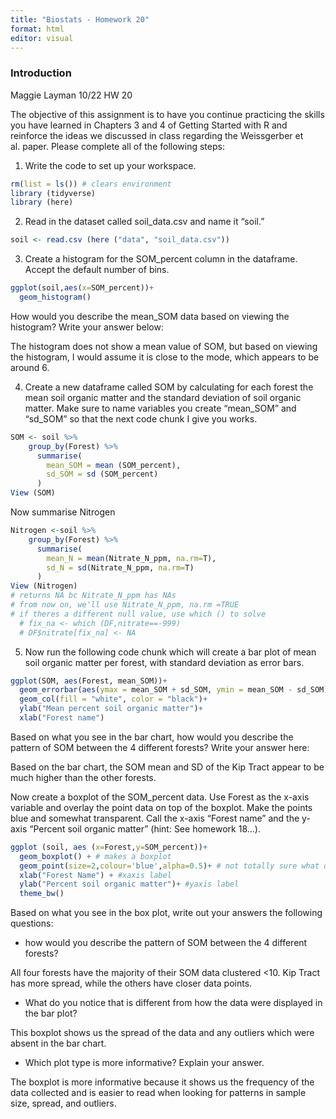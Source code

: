 ```yaml
---
title: "Biostats - Homework 20"
format: html
editor: visual
---
```


### Introduction

Maggie Layman 10/22 HW 20

The objective of this assignment is to have you continue practicing the skills you have learned in Chapters 3 and 4 of Getting Started with R and reinforce the ideas we discussed in class regarding the Weissgerber et al. paper. Please complete all of the following steps:

1.  Write the code to set up your workspace.

```r
rm(list = ls()) # clears environment
library (tidyverse)
library (here)
```

2.  Read in the dataset called soil_data.csv and name it "soil."

```r
soil <- read.csv (here ("data", "soil_data.csv"))
```

3.  Create a histogram for the SOM_percent column in the dataframe. Accept the default number of bins.

```r
ggplot(soil,aes(x=SOM_percent))+
  geom_histogram()
```

How would you describe the mean_SOM data based on viewing the histogram? Write your answer below:

The histogram does not show a mean value of SOM, but based on viewing the histogram, I would assume it is close to the mode, which appears to be around 6.

4.  Create a new dataframe called SOM by calculating for each forest the mean soil organic matter and the standard deviation of soil organic matter. Make sure to name variables you create "mean_SOM" and "sd_SOM" so that the next code chunk I give you works.

```r
SOM <- soil %>% 
    group_by(Forest) %>%
      summarise(
        mean_SOM = mean (SOM_percent),
        sd_SOM = sd (SOM_percent)
      )
View (SOM)

```

Now summarise Nitrogen
```r
Nitrogen <-soil %>%
    group_by(Forest) %>%
      summarise(
        mean_N = mean(Nitrate_N_ppm, na.rm=T),
        sd_N = sd(Nitrate_N_ppm, na.rm=T)
      )
View (Nitrogen)
# returns NA bc Nitrate_N_ppm has NAs
# from now on, we'll use Nitrate_N_ppm, na.rm =TRUE
# if theres a different null value, use which () to solve
  # fix_na <- which (DF,nitrate==-999)
  # DF$nitrate[fix_na] <- NA
```


5.  Now run the following code chunk which will create a bar plot of mean soil organic matter per forest, with standard deviation as error bars.

```r
ggplot(SOM, aes(Forest, mean_SOM))+
  geom_errorbar(aes(ymax = mean_SOM + sd_SOM, ymin = mean_SOM - sd_SOM), width = 0.2)+
  geom_col(fill = "white", color = "black")+
  ylab("Mean percent soil organic matter")+
  xlab("Forest name")

```

Based on what you see in the bar chart, how would you describe the pattern of SOM between the 4 different forests? Write your answer here:

Based on the bar chart, the SOM mean and SD of the Kip Tract appear to be much higher than the other forests.

Now create a boxplot of the SOM_percent data. Use Forest as the x-axis variable and overlay the point data on top of the boxplot. Make the points blue and somewhat transparent. Call the x-axis "Forest name" and the y-axis "Percent soil organic matter" (hint: See homework 18...).

```r
ggplot (soil, aes (x=Forest,y=SOM_percent))+
  geom_boxplot() + # makes a boxplot
  geom_point(size=2,colour='blue',alpha=0.5)+ # not totally sure what overlay point data at the top means, so I'm just going to increase the size of the points
  xlab("Forest Name") + #xaxis label
  ylab("Percent soil organic matter")+ #yaxis label
  theme_bw()

```

Based on what you see in the box plot, write out your answers the following questions:

-   how would you describe the pattern of SOM between the 4 different forests?

All four forests have the majority of their SOM data clustered \<10. Kip Tract has more spread, while the others have closer data points.

-   What do you notice that is different from how the data were displayed in the bar plot?

This boxplot shows us the spread of the data and any outliers which were absent in the bar chart.

-   Which plot type is more informative? Explain your answer.

The boxplot is more informative because it shows us the frequency of the data collected and is easier to read when looking for patterns in sample size, spread, and outliers.
